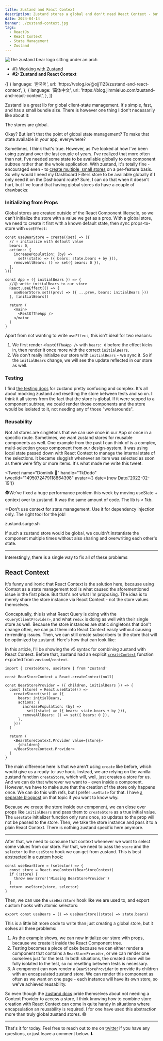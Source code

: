 ```yaml
---
title: Zustand and React Context
description: Zustand stores a global and don't need React Context - but sometimes, it makes sense to combine them regardless.
date: 2024-04-14
banner: ./zustand-context.jpg
tags:
  - ReactJs
  - React Context
  - State Management
  - Zustand
---
```



<img
  alt="The zustand bear logo sitting under an arch"
  src="./zustand-context.jpg"
/>

<Attribution name="Ivan Aleksic" url="https://unsplash.com/@ivalex" />

- [#1: Working with Zustand](working-with-zustand)
- <b>#2: Zustand and React Context</b>

<Translations>
  {[
    {
      language: '한국어',
      url: 'https://velog.io/@ojj1123/zustand-and-react-context',
    },
    {
      language: '简体中文',
      url: 'https://blog.jimmieluo.com/zustand-and-react-context',
    },
  ]}
</Translations>

Zustand is a great lib for global client-state management. It's simple, fast, and has a small bundle size. There is however one thing I don't necessarily like about it:

<Highlight>The stores are global.</Highlight>

Okay? But isn't that the point of <Emph>global</Emph> state management? To make that state available in your app, everywhere?

Sometimes, I think that's true. However, as I've looked at how I've been using zustand over the last couple of years, I've realized that more often than not, I've needed some state to be available globally to <Emph>one component subtree</Emph> rather than the whole application.
With zustand, it's totally fine - encouraged even - to [create multiple, small stores](working-with-zustand#keep-the-scope-of-your-store-small) on a per-feature basis. So why would I need my Dashboard Filters store to be available globally if I only need it on the Dashboard route? Sure, I can do that when it doesn't hurt, but I've found that having global stores do have a couple of drawbacks:

### Initializing from Props

Global stores are created outside of the React Component lifecycle, so we can't initialize the store with a value we get as a prop. With a global store, we need to create it first with a known default state, then sync props-to-store with `useEffect`:

```js:title=sync-with-useEffect {2-3,12-15}
const useBearStore = create((set) => ({
  // ⬇️ initialize with default value
  bears: 0,
  actions: {
    increasePopulation: (by) =>
      set((state) => ({ bears: state.bears + by })),
    removeAllBears: () => set({ bears: 0 }),
  },
}))

const App = ({ initialBears }) => {
  //😕 write initialBears to our store
  React.useEffect(() => {
    useBearStore.set((prev) => ({ ...prev, bears: initialBears }))
  }, [initialBears])

  return (
    <main>
      <RestOfTheApp />
    </main>
  )
}
```

Apart from not wanting to write `useEffect`, this isn't ideal for two reasons:

1. We first render `<RestOfTheApp />` with `bears: 0` before the effect kicks in, then render it once more with the correct `initialBears`.
2. We don't really initialize our store with `initialBears` - we sync it. So if the `initialBears` change, we will see the update reflected in our store as well.

### Testing

I find [the testing docs](https://docs.pmnd.rs/zustand/guides/testing) for zustand pretty confusing and complex. It's all about mocking zustand and resetting the store between tests and so on. I think it all stems from the fact that the store is global. If it were scoped to a component subtree, we could render those components and the store would be isolated to it, not needing any of those "workarounds".

### Reusability

Not all stores are singletons that we can use once in our App or once in a specific route. Sometimes, we want zustand stores for reusable components as well. One example from the past I can think of is a complex, multi-selection group component from our design-system. It was using local state passed down with React Context to manage the internal state of the selections. It became sluggish whenever an item was selected as soon as there were fifty or more items. It's what made me write this tweet:

<Tweet
  name="Dominik 🔮"
  handle="TkDodo"
  tweetId="1495072479118864398"
  avatar={<AvatarTkDodo />}
  date={new Date('2022-02-19')}
>
  <p>
    🕵️We've fixed a huge performance problem this week by moving
    useState + context over to zustand. It was the same amount of
    code. The lib is &lt; 1kb.
  </p>
  <p>
    ⚛️Don't use context for state management. Use it for dependency
    injection only. The right tool for the job!
  </p>
  <p>
    <Text color="var(--theme-ui-colors-twitterBlue)">
      zustand.surge.sh
    </Text>
  </p>
</Tweet>

If such a zustand store would be global, we couldn't instantiate the component multiple times without also sharing and overwriting each other's state.

---

Interestingly, there is a single way to fix all of these problems:

## React Context

It's funny and ironic that React Context is the solution here, because using Context as a state management tool is what caused the aforementioned issue in the first place. But that's not what I'm proposing. The idea is to merely share the <Emph>store instance</Emph> via React Context - not the store values themselves.

Conceptually, this is what React Query is doing with the `<QueryClientProvider>`, and what `redux` is doing as well with their single store as well. Because the store instances are static singletons that don't change often, we can put them into React Context easily without causing re-rending issues. Then, we can still create subscribers to the store that will be optimized by zustand. Here's how that can look like:

<Aside title="v5 syntax" icon="info">

In this article, I'll be showing the v5 syntax for combining zustand with React Context. Before that, zustand had an explicit [`createContext`](https://docs.pmnd.rs/zustand/previous-versions/zustand-v3-create-context) function exported from `zustand/context`.

</Aside>

```jsx:title=zustand-and-react-context
import { createStore, useStore } from 'zustand'

const BearStoreContext = React.createContext(null)

const BearStoreProvider = ({ children, initialBears }) => {
  const [store] = React.useState(() =>
    createStore((set) => ({
      bears: initialBears,
      actions: {
        increasePopulation: (by) =>
          set((state) => ({ bears: state.bears + by })),
        removeAllBears: () => set({ bears: 0 }),
      },
    }))
  )

  return (
    <BearStoreContext.Provider value={store}>
      {children}
    </BearStoreContext.Provider>
  )
}
```

The main difference here is that we aren't using `create` like before, which would give us a ready-to-use hook. Instead, we are relying on the vanilla zustand function `createStore`, which will, well, just creates a store for us. And we can do that wherever we want to - even inside a component. However, we have to make sure that the creation of the store only happens once. We can do this with refs, but I prefer `useState` for that. I have [a separate blogpost](use-state-for-one-time-initializations) on that topic if you want to know why.

Because we create the store inside our component, we can close over props like `initialBears` and pass them to `createStore` as a true initial value. The `useState` initializer function only runs once, so updates to the prop will not be passed to the store. Then, we take the store instance and pass it to a plain React Context. There is nothing zustand specific here anymore.

---

After that, we need to consume that context whenever we want to select some values from our store. For that, we need to pass the `store` and the `selector` to the `useStore` hook we can get from zustand. This is best abstracted in a custom hook:

```js:title=useBearStore
const useBearStore = (selector) => {
  const store = React.useContext(BearStoreContext)
  if (!store) {
    throw new Error('Missing BearStoreProvider')
  }
  return useStore(store, selector)
}
```

Then, we can use the `useBearStore` hook like we are used to, and export custom hooks with atomic selectors:

```js:title=useBears
export const useBears = () => useBearStore((state) => state.bears)
```

<VerticalRuler height="5em" />

This is a little bit more code to write than just creating a global store, but it solves all three problems:

1. As the example shows, we can now initialize our store with props, because we create it inside the React Component tree.
2. Testing becomes a piece of cake because we can either render a component that contains a `BearStoreProvider`, or we can render one ourselves just for the test. In both situations, the created store will be fully isolated to the test, so no resetting between tests is necessary.
3. A component can now render a `BearStoreProvider` to provide its children with an encapsulated zustand store. We can render this component as often as we want on one page - each instance will have its own store, so we've achieved reusability.

So even though the [zustand docs](https://docs.pmnd.rs/zustand/getting-started/introduction#then-bind-your-components,-and-that's-it!) pride themselves about not needing a Context Provider to access a store, I think knowing how to combine store creation with React Context can come in quite handy in situations where encapsulation an reusability is required. I for one have used this abstraction more than truly global zustand stores. 😄

---

That's it for today. Feel free to reach out to me on [twitter](https://twitter.com/tkdodo)
if you have any questions, or just leave a comment below. ⬇️

<Comments />
